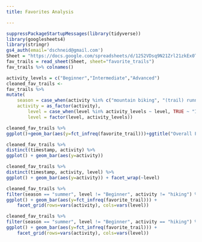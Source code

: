 ```yaml
---
title: Favorites Analysis

---
```




```r
suppressPackageStartupMessages(library(tidyverse))
library(googlesheets4)
library(stringr)
gs4_auth(email='dschneid@gmail.com')
Sheet = "https://docs.google.com/spreadsheets/d/1252VDsq9N21Zrl21zkEx0TOjXeKmOddHrwno1xhrEsI/edit?resourcekey#gid=983704671"
fav_trails = read_sheet(Sheet, sheet="favorite_trails")
fav_trails %>% colnames()

```

```r
activity_levels = c("Beginner","Intermediate","Advanced")
cleaned_fav_trails <-
fav_trails %>%
mutate(
    season = case_when(activity %in% c("mountain biking", "(trail) running", "hiking") ~ "summer", TRUE ~ "winter"),
    activity = as_factor(activity),
        level = case_when(level %in% activity_levels ~ level, TRUE ~ "Intermediate"),
        level = factor(level, activity_levels))

```

```r
cleaned_fav_trails %>%
ggplot()+geom_bar(aes(y=fct_infreq(favorite_trail)))+ggtitle("Overall Favorite Trails")
```

```r
cleaned_fav_trails %>%
distinct(timestamp, activity) %>%
ggplot() + geom_bar(aes(y=activity))

```

```r
cleaned_fav_trails %>%
distinct(timestamp, activity, level) %>%
ggplot() + geom_bar(aes(y=activity)) + facet_wrap(~level)
```

```r
cleaned_fav_trails %>%
filter(season == "summer", level != "Beginner", activity != "hiking") %>%
ggplot() + geom_bar(aes(y=fct_infreq(favorite_trail))) +
    facet_grid(rows=vars(activity), cols=vars(level))
```

```r
cleaned_fav_trails %>%
filter(season == "summer", level != "Beginner", activity == "hiking") %>%
ggplot() + geom_bar(aes(y=fct_infreq(favorite_trail))) +
    facet_grid(rows=vars(activity), cols=vars(level))
```

```r

```
